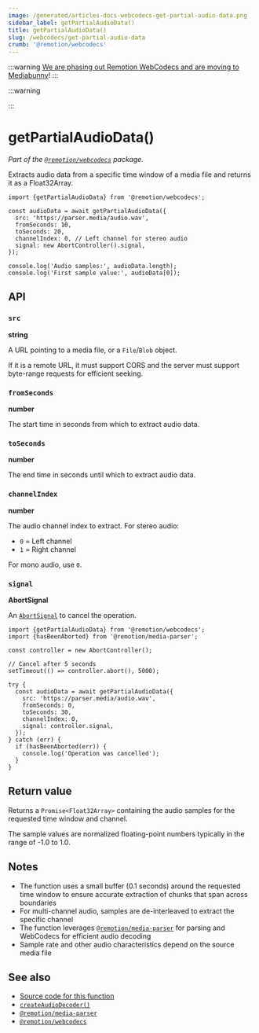 ```yaml
---
image: /generated/articles-docs-webcodecs-get-partial-audio-data.png
sidebar_label: getPartialAudioData()
title: getPartialAudioData()
slug: /webcodecs/get-partial-audio-data
crumb: '@remotion/webcodecs'
---
```


:::warning
[We are phasing out Remotion WebCodecs and are moving to Mediabunny](/blog/mediabunny)!
:::


:::warning

<UnstableDisclaimer />
:::

# getPartialAudioData()<AvailableFrom v="4.0.328" />

_Part of the [`@remotion/webcodecs`](/docs/webcodecs) package._

Extracts audio data from a specific time window of a media file and returns it as a Float32Array.

```tsx twoslash title="Extract audio data from 10-20 seconds"
import {getPartialAudioData} from '@remotion/webcodecs';

const audioData = await getPartialAudioData({
  src: 'https://parser.media/audio.wav',
  fromSeconds: 10,
  toSeconds: 20,
  channelIndex: 0, // Left channel for stereo audio
  signal: new AbortController().signal,
});

console.log('Audio samples:', audioData.length);
console.log('First sample value:', audioData[0]);
```

## API

### `src`

**string**

A URL pointing to a media file, or a `File`/`Blob` object.

If it is a remote URL, it must support CORS and the server must support byte-range requests for efficient seeking.

### `fromSeconds`

**number**

The start time in seconds from which to extract audio data.

### `toSeconds`

**number**

The end time in seconds until which to extract audio data.

### `channelIndex`

**number**

The audio channel index to extract. For stereo audio:

- `0` = Left channel
- `1` = Right channel

For mono audio, use `0`.

### `signal`

**AbortSignal**

An [`AbortSignal`](https://developer.mozilla.org/en-US/docs/Web/API/AbortSignal) to cancel the operation.

```tsx twoslash title="Using AbortController"
import {getPartialAudioData} from '@remotion/webcodecs';
import {hasBeenAborted} from '@remotion/media-parser';

const controller = new AbortController();

// Cancel after 5 seconds
setTimeout(() => controller.abort(), 5000);

try {
  const audioData = await getPartialAudioData({
    src: 'https://parser.media/audio.wav',
    fromSeconds: 0,
    toSeconds: 30,
    channelIndex: 0,
    signal: controller.signal,
  });
} catch (err) {
  if (hasBeenAborted(err)) {
    console.log('Operation was cancelled');
  }
}
```

## Return value

Returns a `Promise<Float32Array>` containing the audio samples for the requested time window and channel.

The sample values are normalized floating-point numbers typically in the range of -1.0 to 1.0.

## Notes

- The function uses a small buffer (0.1 seconds) around the requested time window to ensure accurate extraction of chunks that span across boundaries
- For multi-channel audio, samples are de-interleaved to extract the specific channel
- The function leverages [`@remotion/media-parser`](/docs/media-parser) for parsing and WebCodecs for efficient audio decoding
- Sample rate and other audio characteristics depend on the source media file

## See also

- [Source code for this function](https://github.com/remotion-dev/remotion/blob/main/packages/webcodecs/src/get-partial-audio-data.ts)
- [`createAudioDecoder()`](/docs/webcodecs/create-audio-decoder)
- [`@remotion/media-parser`](/docs/media-parser)
- [`@remotion/webcodecs`](/docs/webcodecs)

